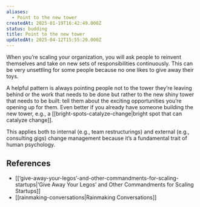 ```yaml
---
aliases:
  - Point to the new tower
createdAt: 2025-01-19T16:42:49.000Z
status: budding
title: Point to the new tower
updatedAt: 2025-04-12T15:55:20.000Z
---
```

When you’re scaling your organization, you will ask people to reinvent themselves and take on new sets of responsibilities continuously. This can be very unsettling for some people because no one likes to give away their toys.

A helpful pattern is always pointing people not to the tower they’re leaving behind or the work that needs to be done but rather to the new shiny tower that needs to be built: tell them about the exciting opportunities you’re opening up for them. Even better if you already have someone building the new tower, e.g., a [[bright-spots-catalyze-change|bright spot that can catalyze change]].

This applies both to internal (e.g., team restructurings) and external (e.g., consulting gigs) change management because it’s a fundamental trait of human psychology.

## References

- [[‘give-away-your-legos’-and-other-commandments-for-scaling-startups|‘Give Away Your Legos’ and Other Commandments for Scaling Startups]]
- [[rainmaking-conversations|Rainmaking Conversations]]
